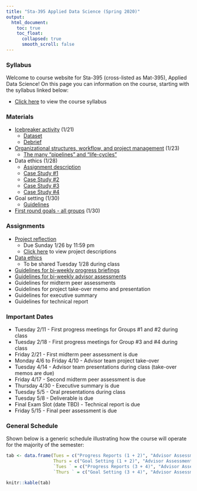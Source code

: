 ```yaml
---
title: "Sta-395 Applied Data Science (Spring 2020)"
output:
  html_document:
    toc: true
    toc_float:
      collapsed: true
      smooth_scroll: false
---
```


### Syllabus

Welcome to course website for Sta-395 (cross-listed as Mat-395), Applied Data Science!  On this page you can information on the course, starting with the syllabus linked below:

- [Click here](syllabus395s20.html) to view the course syllabus

### Materials

- [Icebreaker activity](s395s20/First_day.html) (1/21)
    - [Dataset](https://remiller1450.github.io/data/GradAdm.csv)
    - [Debrief](s395s20/First_day_debrief.html)
- [Organizational structures, workflow, and project management](s395s20/ds_proj_manage.pdf) (1/23)
    - [The many "pipelines" and "life-cycles"](s395s20/ds_proj_pipe.pdf)
- Data ethics (1/28)
    - [Assignment description](s395s20/data_ethics_assign.html)
    - [Case Study #1](https://aiethics.princeton.edu/wp-content/uploads/sites/587/2018/10/Princeton-AI-Ethics-Case-Study-1.pdf)
    - [Case Study #2](https://aiethics.princeton.edu/wp-content/uploads/sites/587/2018/10/Princeton-AI-Ethics-Case-Study-2.pdf)
    - [Case Study #3](https://aiethics.princeton.edu/wp-content/uploads/sites/587/2018/10/Princeton-AI-Ethics-Case-Study-3.pdf)
    - [Case Study #4](https://aiethics.princeton.edu/wp-content/uploads/sites/587/2018/10/Princeton-AI-Ethics-Case-Study-4.pdf)
- Goal setting (1/30)
    - [Guidelines](s395s20/ds_goals.html)
- [First round goals - all groups](s395s20/goals_1_30.html) (1/30)


### Assignments

- [Project reflection](s395s20/proj_pref.html)
    - Due Sunday 1/26 by 11:59 pm
    - [Click here](s395s20/sta395_topics.html) to view project descriptions
- [Data ethics](s395s20/data_ethics_assign.html)
    - To be shared Tuesday 1/28 during class
- [Guidelines for bi-weekly progress briefings](s395s20/prog_guidelines.html)
- [Guidelines for bi-weekly advisor assessments](s395s20/adv_guidelines.html)
- Guidelines for midterm peer assessments
- Guidelines for project take-over memo and presentation
- Guidelines for executive summary
- Guidelines for technical report

### Important Dates

- Tuesday 2/11 - First progress meetings for Groups #1 and #2 during class
- Tuesday 2/18 - First progress meetings for Group #3 and #4 during class
- Friday 2/21 - First midterm peer assessment is due
- Monday 4/6 to Friday 4/10 - Advisor team project take-over
- Tuesday 4/14 - Advisor team presentations during class (take-over memos are due)
- Friday 4/17 - Second midterm peer assessment is due
- Thursday 4/30 - Executive summary is due
- Tuesday 5/5 - Oral presentations during class
- Tuesday 5/8 - Deliverable is due
- Final Exam Slot (date TBD) - Technical report is due
- Friday 5/15 - Final peer assessment is due

### General Schedule

Shown below is a generic schedule illustrating how the course will operate for the majority of the semester:

```r
tab <- data.frame(Tues = c("Progress Reports (1 + 2)", "Advisor Assessment of progress (3 + 4)", "Time to work/organize"),
                  Thurs = c("Goal Setting (1 + 2)", "Advisor Assessment of goals (3 + 4)", "Time to work/organize"),
                  `Tues ` = c("Progress Reports (3 + 4)", "Advisor Assessment of progress (1 + 2)", "Time to work/organize"),
                  `Thurs ` = c("Goal Setting (3 + 4)", "Advisor Assessment of goals (1 + 2)", "Time to work/organize"))

knitr::kable(tab)

```